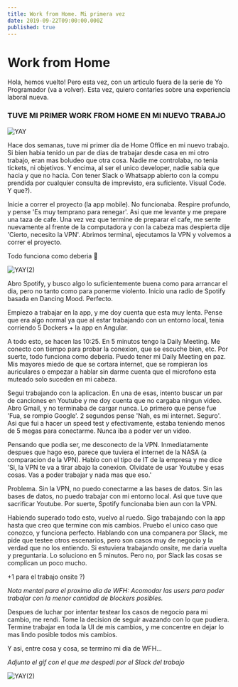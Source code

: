```yaml
---
title: Work from Home. Mi primera vez
date: 2019-09-22T09:00:00.000Z
published: true
---
```


# Work from Home

Hola, hemos vuelto! Pero esta vez, con un articulo fuera de la serie de Yo Programador (va a volver).
Esta vez, quiero contarles sobre una experiencia laboral nueva.

### TUVE MI PRIMER WORK FROM HOME EN MI NUEVO TRABAJO

![YAY](https://media.giphy.com/media/3NtY188QaxDdC/giphy.gif)

Hace dos semanas, tuve mi primer dia de Home Office en mi nuevo trabajo. Si bien habia tenido un par de dias de trabajar desde casa en mi otro trabajo, eran mas boludeo que otra cosa.
Nadie me controlaba, no tenia tickets, ni objetivos. Y encima, al ser el unico developer, nadie sabia que hacia y que no hacia. 
Con tener Slack o Whatsapp abierto con la compu prendida por cualquier consulta de imprevisto, era suficiente.
Visual Code. Y que?).

Inicie a correr el proyecto (la app mobile). No funcionaba. Respire profundo, y pense 'Es muy temprano para renegar'. Asi que me levante y me prepare una taza de cafe.
Una vez vez que termine de preparar el cafe, me sente nuevamente al frente de la computadora y con la cabeza mas despierta dije 'Cierto, necesito la VPN'.
Abrimos terminal, ejecutamos la VPN y volvemos a correr el proyecto.

Todo funciona como deberia 🙌

![YAY(2)](https://media.giphy.com/media/lSbTmUmQwxUmiExV4h/giphy.gif)


Abro Spotify, y busco algo lo suficientemente buena como para arrancar el dia, pero no tanto como para ponerme violento. 
Inicio una radio de Spotify basada en Dancing Mood. Perfecto.


Empiezo a trabajar en la app, y me doy cuenta que esta muy lenta. Pense que era algo normal ya que al estar trabajando con un entorno local, tenia corriendo 5 Dockers + la app en Angular.

A todo esto, se hacen las 10:25. En 5 minutos tengo la Daily Meeting. Me conecto con tiempo para probar la conexion, que se escuche bien, etc.
Por suerte, todo funciona como deberia. Puedo tener mi Daily Meeting en paz. Mis mayores miedo de que se cortara internet, que se rompieran los auriculares o empezar a hablar sin darme cuenta que el microfono esta muteado solo suceden en mi cabeza.

Segui trabajando con la aplicacion. En una de esas, intento buscar un par de canciones en Youtube y me doy cuenta que no cargaba ningun video.
Abro Gmail, y no terminaba de cargar nunca. Lo primero que pense fue 'Fua, se rompio Google'. 2 segundos pense 'Nah, es mi internet. Seguro'.
Asi que fui a hacer un speed test y efectivamente, estaba teniendo menos de 5 megas para conectarme. Nunca iba a poder ver un video.

Pensando que podia ser, me desconecto de la VPN. Inmediatamente despues que hago eso, parece que tuviera el internet de la NASA (a comparacion de la VPN).
Hablo con el tipo de IT de la empresa y me dice 'Si, la VPN te va a tirar abajo la conexion. Olvidate de usar Youtube y esas cosas. Vas a poder trabajar y nada mas que eso.'

Problema. Sin la VPN, no puedo conectarme a las bases de datos. Sin las bases de datos, no puedo trabajar con mi entorno local. Asi que tuve que sacrificar Youtube.
Por suerte, Spotify funcionaba bien aun con la VPN.


Habiendo superado todo esto, vuelvo al ruedo. Sigo trabajando con la app hasta que creo que termine con mis cambios. Pruebo el unico caso que conozco, y funciona perfecto.
Hablando con una companera por Slack, me pide que testee otros escenarios, pero son casos muy de negocio y la verdad que no los entiendo.
Si estuviera trabajando onsite, me daria vuelta y preguntaria. Lo soluciono en 5 minutos. Pero no, por Slack las cosas se complican un poco mucho.

+1 para el trabajo onsite ?)

_Nota mental para el proximo dia de WFH: Acomodar las users para poder trabajar con la menor cantidad de blockers posibles._

Despues de luchar por intentar testear los casos de negocio para mi cambio, me rendi. Tome la decision de seguir avazando con lo que pudiera.
Termine trabajar en toda la UI de mis cambios, y me concentre en dejar lo mas lindo posible todos mis cambios.

Y asi, entre cosa y cosa, se termino mi dia de WFH...

_Adjunto el gif con el que me despedi por el Slack del trabajo_

![YAY(2)](https://media.giphy.com/media/m9eG1qVjvN56H0MXt8/giphy.gif)
